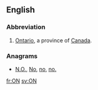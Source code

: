 {{also|Appendix:Variations of "on"}}
==English==

===Abbreviation===
{{rfc-header|Abbreviation}}
{{head|en|abbreviation}}

# [[Ontario]], a province of [[Canada]].

===Anagrams===
* [[N.O.#English|N.O.]], [[No#English|No]], [[no#English|no]], [[no.#English|no.]]

[[fr:ON]]
[[sv:ON]]
